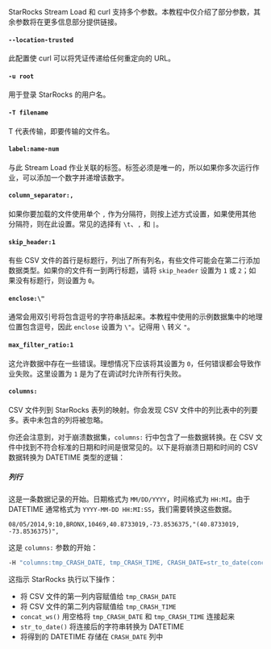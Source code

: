 
StarRocks Stream Load 和 curl 支持多个参数。本教程中仅介绍了部分参数，其余参数将在更多信息部分提供链接。

#### `--location-trusted`

此配置使 curl 可以将凭证传递给任何重定向的 URL。

#### `-u root`

用于登录 StarRocks 的用户名。

#### `-T filename`

T 代表传输，即要传输的文件名。

#### `label:name-num`

与此 Stream Load 作业关联的标签。标签必须是唯一的，所以如果你多次运行作业，可以添加一个数字并递增该数字。

#### `column_separator:,`

如果你要加载的文件使用单个 `,` 作为分隔符，则按上述方式设置，如果使用其他分隔符，则在此设置。常见的选择有 `\t`、`,` 和 `|`。

#### `skip_header:1`

有些 CSV 文件的首行是标题行，列出了所有列名，有些文件可能会在第二行添加数据类型。如果你的文件有一到两行标题，请将 `skip_header` 设置为 `1` 或 `2`；如果没有标题行，则设置为 `0`。

#### `enclose:\"`

通常会用双引号将包含逗号的字符串括起来。本教程中使用的示例数据集中的地理位置包含逗号，因此 `enclose` 设置为 `\"`。记得用 `\` 转义 `"`。

#### `max_filter_ratio:1`

这允许数据中存在一些错误。理想情况下应该将其设置为 `0`，任何错误都会导致作业失败。这里设置为 `1` 是为了在调试时允许所有行失败。

#### `columns:`

CSV 文件列到 StarRocks 表列的映射。你会发现 CSV 文件中的列比表中的列要多。表中未包含的列将被忽略。

你还会注意到，对于崩溃数据集，`columns:` 行中包含了一些数据转换。在 CSV 文件中找到不符合标准的日期和时间是很常见的。以下是将崩溃日期和时间的 CSV 数据转换为 DATETIME 类型的逻辑：

##### 列行

这是一条数据记录的开始。日期格式为 `MM/DD/YYYY`，时间格式为 `HH:MI`。由于 DATETIME 通常格式为 `YYYY-MM-DD HH:MI:SS`，我们需要转换这些数据。

```plaintext
08/05/2014,9:10,BRONX,10469,40.8733019,-73.8536375,"(40.8733019, -73.8536375)",
```

这是 `columns:` 参数的开始：

```bash
-H "columns:tmp_CRASH_DATE, tmp_CRASH_TIME, CRASH_DATE=str_to_date(concat_ws(' ', tmp_CRASH_DATE, tmp_CRASH_TIME), '%m/%d/%Y %H:%i')
```

这指示 StarRocks 执行以下操作：
- 将 CSV 文件的第一列内容赋值给 `tmp_CRASH_DATE`
- 将 CSV 文件的第二列内容赋值给 `tmp_CRASH_TIME`
- `concat_ws()` 用空格将 `tmp_CRASH_DATE` 和 `tmp_CRASH_TIME` 连接起来
- `str_to_date()` 将连接后的字符串转换为 DATETIME
- 将得到的 DATETIME 存储在 `CRASH_DATE` 列中